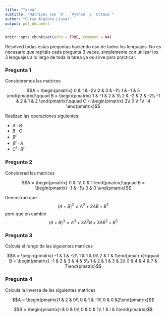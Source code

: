 ```yaml
---
title: "Tarea"
subtitle: "Matrices con `R`, `Python` y `Octave`"
author: "Curso Álgebra Lineal"
output: pdf_document
---
```


```r
knitr::opts_chunk$set(echo = TRUE, comment = NA)
```

Resolved todas estas preguntas haciendo uso de todos los lenguajes. No es necesario que repitáis cada pregunta 3 veces, simplemente con utilizar los 3 lenguajes a lo largo de toda la tarea ya os sirve para practicar.

### Pregunta 1

Consideremos las matrices 

$$A = \begin{pmatrix}
0 & 1 & -2\\
2 & 3 & -1\\
1 & -1 & 5
\end{pmatrix}\qquad B = \begin{pmatrix}
1 & -1 & 2 & 1\\
2 & -2 & 2 & -2\\
-1 & 2 & 1 & 2
\end{pmatrix}\qquad C = \begin{pmatrix}
2\\
0 \\
1\\
-4
\end{pmatrix}$$

Realizad las operaciones siguientes:

- $A\cdot B$
- $B\cdot C$
- $B^t$
- $B^t\cdot A$
- $C^t\cdot B^t$

### Pregunta 2

Considerad las matrices 

$$A = \begin{pmatrix}
0 & 1\\
0 & 1
\end{pmatrix}\qquad B = \begin{pmatrix}
-1 & -1\\
0 & 0
\end{pmatrix}$$

Demostrad que $$(A+B)^2\ne A^2+2AB+B^2$$ pero que en cambio $$(A+B)^3 = A^3+3A^2B+3AB^2+B^3$$

### Pregunta 3

Calcula el rango de las siguientes matrices

$$A = \begin{pmatrix}
-1 & 1 & -2\\
1 & 1 & 0\\
2 & 1 & 1\end{pmatrix}\qquad B = \begin{pmatrix}
-1 & 2 & 3 & 4 & 5\\
1 & 2 & 1 & 3 & 2\\
0 & 4 & 4 & 7 & 7\end{pmatrix}$$

### Pregunta 4

Calcula la inversa de las siguientes matrices

$$A = \begin{pmatrix}1 & 2 & 0\\
0 & 1 & -1\\
0 & 0 &2\end{pmatrix}$$

$$B = \begin{pmatrix}i & 0 & 0\\
0 & 0 & 1\\
1 & i & 0\end{pmatrix}$$